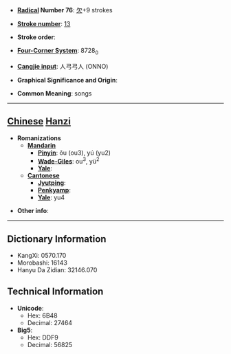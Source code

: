 * '''[[Wiktionary:Chinese radical index| Radical]] Number 76''': [[Wiktionary:Chinese radical index 欠|欠]]+9 strokes

* '''[[Wiktionary:Chinese total strokes index|Stroke number]]''': [[Wiktionary:Chinese total strokes index 13|13]]

* '''Stroke order''': 

* '''[[Wiktionary:Chinese four corner index|Four-Corner System]]''': 8728<sub>0</sub>

* '''[[Wiktionary:Chinese Cangjie index|Cangjie input]]''': 人弓弓人 (ONNO)

* '''Graphical Significance and Origin''': 

* '''Common Meaning''': songs

----

== [[Chinese]] [[Hanzi]] ==

* '''Romanizations'''
** '''[[Mandarin]]'''
*** '''[[Pinyin]]''': ǒu (ou3), yú (yu2)
*** '''[[Wade-Giles]]''': ou<sup>3</sup>, yü<sup>2</sup>
*** '''[[Yale]]''': 
** '''[[Cantonese]]'''
*** '''[[Jyutping]]''':
*** '''[[Penkyamp]]''': 
*** '''[[Yale]]''': yu4

* '''Other info''': 

----

== Dictionary Information ==

* KangXi: 0570.170
* Morobashi: 16143
* Hanyu Da Zidian: 32146.070

== Technical Information ==

* '''Unicode''':
** Hex: 6B48
** Decimal: 27464
* '''Big5''':
** Hex: DDF9
** Decimal: 56825
